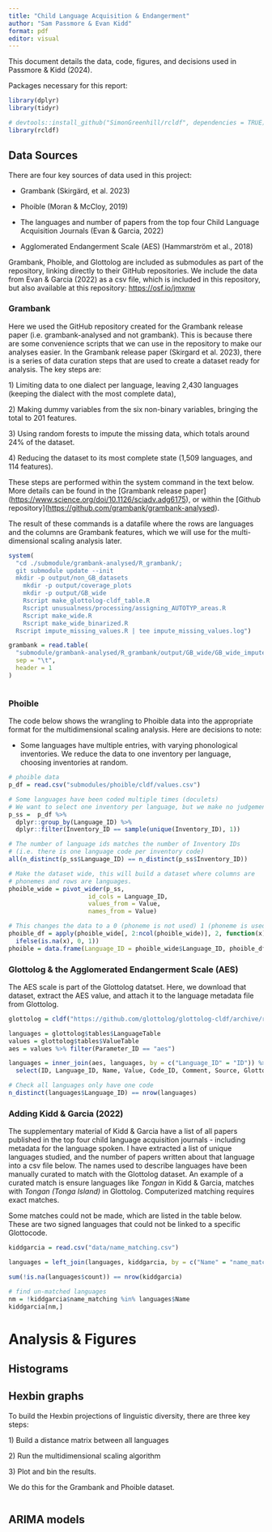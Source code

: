 ```yaml
---
title: "Child Language Acquisition & Endangerment"
author: "Sam Passmore & Evan Kidd"
format: pdf
editor: visual
---
```


This document details the data, code, figures, and decisions used in Passmore & Kidd (2024).

Packages necessary for this report:

```r
library(dplyr)
library(tidyr)

# devtools::install_github("SimonGreenhill/rcldf", dependencies = TRUE)
library(rcldf)
```

## Data Sources

There are four key sources of data used in this project:

-   Grambank (Skirgärd, et al. 2023)

-   Phoible (Moran & McCloy, 2019)

-   The languages and number of papers from the top four Child Language Acquisition Journals (Evan & Garcia, 2022)

-   Agglomerated Endangerment Scale (AES) (Hammarström et al., 2018)

Grambank, Phoible, and Glottolog are included as submodules as part of the repository, linking directly to their GitHub repositories. We include the data from Evan & Garcia (2022) as a csv file, which is included in this repository, but also available at this repository: <https://osf.io/jmxnw>

### Grambank

Here we used the GitHub repository created for the Grambank release paper (i.e. grambank-analysed and not grambank). This is because there are some convenience scripts that we can use in the repository to make our analyses easier. In the Grambank release paper (Skirgard et al. 2023), there is a series of data curation steps that are used to create a dataset ready for analysis. The key steps are:

1\) Limiting data to one dialect per language, leaving 2,430 languages (keeping the dialect with the most complete data),

2\) Making dummy variables from the six non-binary variables, bringing the total to 201 features.

3\) Using random forests to impute the missing data, which totals around 24% of the dataset.

4\) Reducing the dataset to its most complete state (1,509 languages, and 114 features).

These steps are performed within the system command in the text below. More details can be found in the \[Grambank release paper\](<https://www.science.org/doi/10.1126/sciadv.adg6175>), or within the \[Github repository\](<https://github.com/grambank/grambank-analysed>).

The result of these commands is a datafile where the rows are languages and the columns are Grambank features, which we will use for the multi-dimensional scaling analysis later.

```r
system(
  "cd ./submodule/grambank-analysed/R_grambank/;
  git submodule update --init
  mkdir -p output/non_GB_datasets
	mkdir -p output/coverage_plots
	mkdir -p output/GB_wide
	Rscript make_glottolog-cldf_table.R
	Rscript unusualness/processing/assigning_AUTOTYP_areas.R
	Rscript make_wide.R
	Rscript make_wide_binarized.R
  Rscript impute_missing_values.R | tee impute_missing_values.log")

grambank = read.table(
  "submodule/grambank-analysed/R_grambank/output/GB_wide/GB_wide_imputed_binarized.tsv",
  sep = "\t",
  header = 1
)



```

### Phoible

The code below shows the wrangling to Phoible data into the appropriate format for the multidimensional scaling analysis. Here are decisions to note:

-   Some languages have multiple entries, with varying phonological inventories. We reduce the data to one inventory per language, choosing inventories at random.

```r
# phoible data
p_df = read.csv("submodules/phoible/cldf/values.csv")

# Some languages have been coded multiple times (doculets)
# We want to select one inventory per language, but we make no judgement on which inventory is better. Choice of doculet is random. 
p_ss =  p_df %>% 
  dplyr::group_by(Language_ID) %>% 
  dplyr::filter(Inventory_ID == sample(unique(Inventory_ID), 1)) 

# The number of language ids matches the number of Inventory IDs 
# (i.e. there is one language code per inventory code)
all(n_distinct(p_ss$Language_ID) == n_distinct(p_ss$Inventory_ID))

# Make the dataset wide, this will build a dataset where columns are 
# phonemes and rows are languages.
phoible_wide = pivot_wider(p_ss,
                      id_cols = Language_ID,
                      values_from = Value,
                      names_from = Value)

# This changes the data to a 0 (phoneme is not used) 1 (phoneme is used)
phoible_df = apply(phoible_wide[, 2:ncol(phoible_wide)], 2, function(x)
  ifelse(is.na(x), 0, 1))
phoible = data.frame(Language_ID = phoible_wide$Language_ID, phoible_df)


```

### Glottolog & the **Agglomerated Endangerment Scale (AES)**

The AES scale is part of the Glottolog datatset. Here, we download that dataset, extract the AES value, and attach it to the language metadata file from Glottolog.

```r
glottolog = cldf("https://github.com/glottolog/glottolog-cldf/archive/refs/tags/v4.8.zip")

languages = glottolog$tables$LanguageTable
values = glottolog$tables$ValueTable
aes = values %>% filter(Parameter_ID == "aes")

languages = inner_join(aes, languages, by = c("Language_ID" = "ID")) %>% 
  select(ID, Language_ID, Name, Value, Code_ID, Comment, Source, Glottocode)

# Check all languages only have one code
n_distinct(languages$Language_ID) == nrow(languages)
```

### Adding Kidd & Garcia (2022)

The supplementary material of Kidd & Garcia have a list of all papers published in the top four child language acquisition journals - including metadata for the language spoken. I have extracted a list of unique languages studied, and the number of papers written about that language into a csv file below. The names used to describe languages have been manually curated to match with the Glottolog dataset. An example of a curated match is ensure languages like *Tongan* in Kidd & Garcia, matches with *Tongan (Tonga Island)* in Glottolog. Computerized matching requires exact matches.

Some matches could not be made, which are listed in the table below. These are two signed languages that could not be linked to a specific Glottocode.

```r
kiddgarcia = read.csv("data/name_matching.csv")

languages = left_join(languages, kiddgarcia, by = c("Name" = "name_matching"))

sum(!is.na(languages$count)) == nrow(kiddgarcia)

# find un-matched languages
nm = !kiddgarcia$name_matching %in% languages$Name
kiddgarcia[nm,]

```

# Analysis & Figures 

## Histograms

## Hexbin graphs

To build the Hexbin projections of linguistic diversity, there are three key steps:

1\) Build a distance matrix between all languages

2\) Run the multidimensional scaling algorithm

3\) Plot and bin the results.

We do this for the Grambank and Phoible dataset.

```r

```

## ARIMA models 
